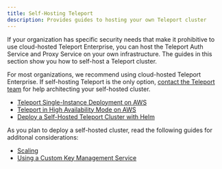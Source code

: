 ```yaml
---
title: Self-Hosting Teleport
description: Provides guides to hosting your own Teleport cluster
---
```


If your organization has specific security needs that make it prohibitive to use
cloud-hosted Teleport Enterprise, you can host the Teleport Auth Service and
Proxy Service on your own infrastructure. The guides in this section show you
how to self-host a Teleport cluster. 

For most organizations, we recommend using cloud-hosted Teleport Enterprise. If
self-hosting Teleport is the only option, [contact the Teleport
team](https://goteleport.com/contact-us/) for help architecting your self-hosted
cluster.

- [Teleport Single-Instance Deployment on AWS](./self-hosted-teleport/aws-starter-cluster-terraform.mdx)
- [Teleport in High Availability Mode on AWS](./self-hosted-teleport/aws-ha-autoscale-cluster-terraform.mdx)
- [Deploy a Self-Hosted Teleport Cluster with Helm](./self-hosted-teleport/helm-deployments.mdx)

As you plan to deploy a self-hosted cluster, read the following guides for
additonal considerations:

- [Scaling](./self-hosted-teleport/scaling.mdx)
- [Using a Custom Key Management Service](./self-hosted-teleport/custom-kms.mdx)
